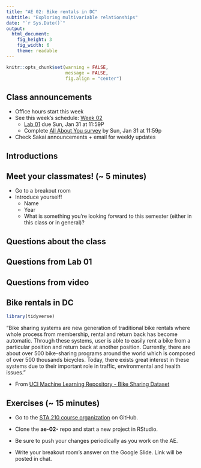 ```yaml
---
title: "AE 02: Bike rentals in DC"
subtitle: "Exploring multivariable relationships"
date: "`r Sys.Date()`"
output: 
  html_document: 
    fig_height: 3
    fig_width: 6
    theme: readable
---
```


```r
knitr::opts_chunk$set(warning = FALSE, 
                      message = FALSE, 
                      fig.align = "center")
```

## Class announcements

- Office hours start this week
- See this week's schedule: [Week 02](https://sta210-sp21.netlify.app/schedule/week-02/)
  - [Lab 01](https://sta210-sp21.netlify.app/labs/lab-01-ikea.html) due Sun, Jan 31 at 11:59P
  - Complete [All About You survey](https://duke.qualtrics.com/jfe/form/SV_czLvjD7M9XkcZKK) by Sun, Jan 31 at 11:59p
- Check Sakai announcements + email for weekly updates

## Introductions 

## Meet your classmates! (~ 5 minutes)

- Go to a breakout room
- Introduce yourself!
  - Name
  - Year
  - What is something you're looking forward to this semester (either in this class or in general)?

## Questions about the class

## Questions from Lab 01

## Questions from video

## Bike rentals in DC

```r
library(tidyverse)
```


"Bike sharing systems are new generation of traditional bike rentals where whole process from membership, rental and return back has become automatic. Through these systems, user is able to easily rent a bike from a particular position and return back at another position. Currently, there are about over 500 bike-sharing programs around the world which is composed of over 500 thousands bicycles. Today, there exists great interest in these systems due to their important role in traffic, environmental and health issues."

- From [UCI Machine Learning Repository - Bike Sharing Dataset](http://archive.ics.uci.edu/ml/datasets/Bike+Sharing+Dataset)

## Exercises (~ 15 minutes)

- Go to the [STA 210 course organization](https://www.github.com/sta210-sp21) on GitHub.

- Clone the **ae-02-** repo and start a new project in RStudio.

- Be sure to push your changes periodically as you work on the AE. 

- Write your breakout room's answer on the Google Slide. Link will be posted in chat.

